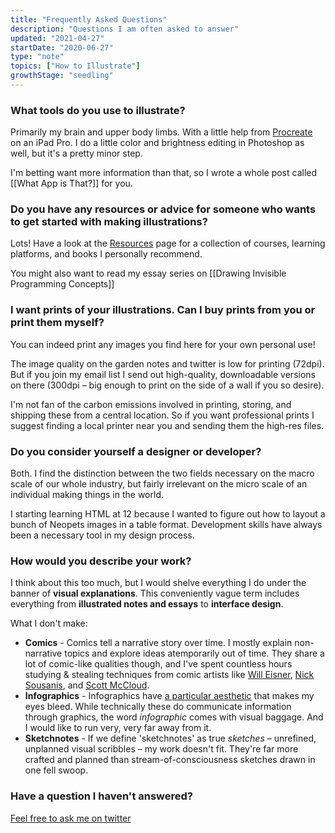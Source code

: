 ```yaml
---
title: "Frequently Asked Questions"
description: "Questions I am often asked to answer"
updated: "2021-04-27"
startDate: "2020-06-27"
type: "note"
topics: ["How to Illustrate"]
growthStage: "seedling"
---
```


<SimpleCard alignLeft>

### What tools do you use to illustrate?

Primarily my brain and upper body limbs. With a little help from [Procreate](https://procreate.art/) on an iPad Pro. I do a little color and brightness editing in Photoshop as well, but it's a pretty minor step.

I'm betting want more information than that, so I wrote a whole post called [[What App is That?]] for you.

</SimpleCard>

<SimpleCard alignLeft>

### Do you have any resources or advice for someone who wants to get started with making illustrations?

Lots!
Have a look at the [Resources](/resources) page for a collection of courses, learning platforms, and books I personally recommend.

You might also want to read my essay series on [[Drawing Invisible Programming Concepts]]

</SimpleCard>

<SimpleCard alignLeft>

### I want prints of your illustrations. Can I buy prints from you or print them myself?

You can indeed print any images you find here for your own personal use!

The image quality on the garden notes and twitter is low for printing (72dpi). But if you join my email list I send out high-quality, downloadable versions on there (300dpi – big enough to print on the side of a wall if you so desire).

I'm not fan of the carbon emissions involved in printing, storing, and shipping these from a central location. So if you want professional prints I suggest finding a local printer near you and sending them the high-res files.

</SimpleCard>

<SimpleCard alignLeft>

### Do you consider yourself a designer or developer?

Both. I find the distinction between the two fields necessary on the macro scale of our whole industry, but fairly irrelevant on the micro scale of an individual making things in the world.

I starting learning HTML at 12 because I wanted to figure out how to layout a bunch of Neopets images in a table format. Development skills have always been a necessary tool in my design process.

</SimpleCard>

<SimpleCard alignLeft>

### How would you describe your work?

I think about this too much, but I would shelve everything I do under the banner of **visual explanations**. This conveniently vague term includes everything from **illustrated notes and essays** to **interface design**.

What I don't make:

- **Comics** - Comics tell a narrative story over time. I mostly explain non-narrative topics and explore ideas atemporarily out of time. They share a lot of comic-like qualities though, and I've spent countless hours studying & stealing techniques from comic artists like [Will Eisner](https://en.wikipedia.org/wiki/Will_Eisner), [Nick Sousanis](http://spinweaveandcut.com/), and [Scott McCloud](http://scottmccloud.com/).
- **Infographics** - Infographics have [a particular aesthetic](https://www.pinterest.com/visualistan/latest-infographics/) that makes my eyes bleed. While technically these do communicate information through graphics, the word _infographic_ comes with visual baggage. And I would like to run very, very far away from it.
- **Sketchnotes** - If we define 'sketchnotes' as true _sketches_ – unrefined, unplanned visual scribbles – my work doesn't fit.
  They're far more crafted and planned than stream-of-consciousness sketches drawn in one fell swoop.

</SimpleCard>

### Have a question I haven't answered?

[Feel free to ask me on twitter](https://twitter.com/mappletons)
